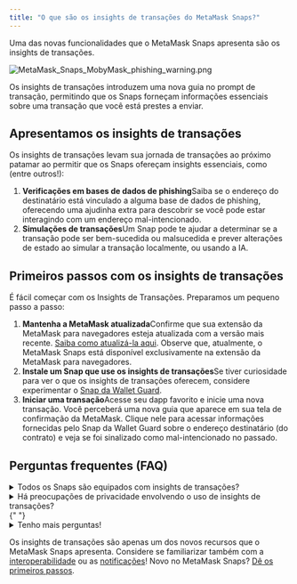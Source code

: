 ```yaml
---
title: "O que são os insights de transações do MetaMask Snaps?"
---
```


Uma das novas funcionalidades que o MetaMask Snaps apresenta são os insights de transações.

<div class="center-container">
  <div class="img-small">
    <img
      src={
        require("../../../../../img/metamask-snaps/what-are-security-snaps/MetaMask_Snaps_MobyMask_phishing_warning.png")
          .default
      }
      alt="MetaMask_Snaps_MobyMask_phishing_warning.png"
    />
  </div>
</div>

Os insights de transações introduzem uma nova guia no prompt de transação, permitindo que os Snaps forneçam informações essenciais sobre uma transação que você está prestes a enviar.

## Apresentamos os insights de transações

Os insights de transações levam sua jornada de transações ao próximo patamar ao permitir que os Snaps ofereçam insights essenciais, como (entre outros!):

1. **Verificações em bases de dados de phishing**Saiba se o endereço do destinatário está vinculado a alguma base de dados de phishing, oferecendo uma ajudinha extra para descobrir se você pode estar interagindo com um endereço mal-intencionado.
2. **Simulações de transações**Um Snap pode te ajudar a determinar se a transação pode ser bem-sucedida ou malsucedida e prever alterações de estado ao simular a transação localmente, ou usando a IA.

## Primeiros passos com os insights de transações

É fácil começar com os Insights de Transações. Preparamos um pequeno passo a passo:

1. **Mantenha a MetaMask atualizada**Confirme que sua extensão da MetaMask para navegadores esteja atualizada com a versão mais recente. [Saiba como atualizá-la aqui](/managing-my-wallet/using-metamask/how-to-update-the-version-of-metamask). Observe que, atualmente, o MetaMask Snaps está disponível exclusivamente na extensão da MetaMask para navegadores.
2. **Instale um Snap que use os insights de transações**Se tiver curiosidade para ver o que os insights de transações oferecem, considere experimentar o [Snap da Wallet Guard](https://snaps.metamask.io/snap/npm/wallet-guard-snap?utm_source=metamaskSupport&utm_medium=knowledge-base&utm_campaign=2023_Sep_snaps-launch_content_txinsights).
3. **Iniciar uma transação**Acesse seu dapp favorito e inicie uma nova transação. Você perceberá uma nova guia que aparece em sua tela de confirmação da MetaMask. Clique nele para acessar informações fornecidas pelo Snap da Wallet Guard sobre o endereço destinatário (do contrato) e veja se foi sinalizado como mal-intencionado no passado.

## Perguntas frequentes (FAQ)

<details>
<summary>Todos os Snaps são equipados com insights de transações?</summary>

<div>

Nem todo Snap faz uso dos insights de transações. Verifique as descrições dos Snaps individualmente para ver se fazem uso dos insights de transações. Ao instalar um Snap, você também pode ver se ele faz uso dos insights de transações verificando as permissões solicitadas:

<div class="center-container">
  <div class="img-medium">
    <img
      src={
        require("../../../../../img/metamask-snaps/what-are-security-snaps/MetaMask_Snaps_transaction_insights_permission.png")
          .default
      }
      alt="Buscar e mostrar insights de transações"
    />
  </div>
</div>

</div>
</details>

<details>
  <summary>
    Há preocupações de privacidade envolvendo o uso de insights de transações?
  </summary>
  <div>
    {" "}
    Diferentes tipos de Snaps acessam diferentes informações com base nas permissões
    concedidas na instalação. Os dados de usuário que você compartilhar com Snaps
    desenvolvidos por terceiros serão coletados pelos desenvolvedores dos Snaps.
    A MetaMask não tem acesso a esses dados. Somente instale Snaps de desenvolvedores
    em que você confia, e sempre verifique a política de privacidade e os termos
    de uso do Snap antes de instalá-lo.{" "}
  </div>
</details>{" "}

<details>
  <summary>Tenho mais perguntas!</summary>
  <div>
    {" "}
    Veja nossa [página de perguntas frequentes do MetaMask Snaps](/metamask-snaps/metamask-snaps-faq).{" "}
  </div>
</details>

Os insights de transações são apenas um dos novos recursos que o MetaMask Snaps apresenta. Considere se familiarizar também com a [interoperabilidade](/metamask-snaps/what-are-interoperability-snaps) ou as [notificações](/metamask-snaps/what-are-communication-snaps)! Novo no MetaMask Snaps? [Dê os primeiros passos](/metamask-snaps/getting-started-with-metamask-snaps).
